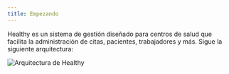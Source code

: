 ```yaml
---
title: Empezando
---
```


Healthy es un sistema de gestión diseñado para centros de salud que facilita la administración de citas, pacientes, trabajadores y más.
Sigue la siguiente arquitectura:

![Arquitectura de Healthy](../../../assets/healthy-architecture.jpg)
